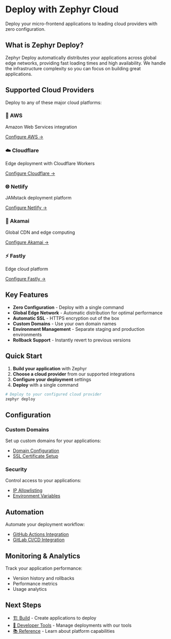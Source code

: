 # Deploy with Zephyr Cloud

Deploy your micro-frontend applications to leading cloud providers with zero configuration.

## What is Zephyr Deploy?

Zephyr Deploy automatically distributes your applications across global edge networks, providing fast loading times and high availability. We handle the infrastructure complexity so you can focus on building great applications.

## Supported Cloud Providers

Deploy to any of these major cloud platforms:

<div className="grid grid-cols-2 gap-4 mt-6">
  <div className="border rounded-lg p-4">
    <h3>🚀 AWS</h3>
    <p>Amazon Web Services integration</p>
    <a href="/cloud/aws" className="text-blue-600">Configure AWS →</a>
  </div>
  
  <div className="border rounded-lg p-4">
    <h3>☁️ Cloudflare</h3>
    <p>Edge deployment with Cloudflare Workers</p>
    <a href="/cloud/cloudflare" className="text-blue-600">Configure Cloudflare →</a>
  </div>
  
  <div className="border rounded-lg p-4">
    <h3>🌐 Netlify</h3>
    <p>JAMstack deployment platform</p>
    <a href="/cloud/netlify" className="text-blue-600">Configure Netlify →</a>
  </div>
  
  <div className="border rounded-lg p-4">
    <h3>🔷 Akamai</h3>
    <p>Global CDN and edge computing</p>
    <a href="/cloud/akamai" className="text-blue-600">Configure Akamai →</a>
  </div>
  
  <div className="border rounded-lg p-4">
    <h3>⚡ Fastly</h3>
    <p>Edge cloud platform</p>
    <a href="/cloud/fastly" className="text-blue-600">Configure Fastly →</a>
  </div>
</div>

## Key Features

- **Zero Configuration** - Deploy with a single command
- **Global Edge Network** - Automatic distribution for optimal performance
- **Automatic SSL** - HTTPS encryption out of the box
- **Custom Domains** - Use your own domain names
- **Environment Management** - Separate staging and production environments
- **Rollback Support** - Instantly revert to previous versions

## Quick Start

1. **Build your application** with Zephyr
2. **Choose a cloud provider** from our supported integrations
3. **Configure your deployment** settings
4. **Deploy** with a single command

```bash
# Deploy to your configured cloud provider
zephyr deploy
```

## Configuration

### Custom Domains
Set up custom domains for your applications:
- [Domain Configuration](/cloud/updating-integrations)
- [SSL Certificate Setup](/cloud/updating-integrations)

### Security
Control access to your applications:
- [IP Allowlisting](/how-to/allow-ip-addresses)
- [Environment Variables](/how-to/environments)

## Automation

Automate your deployment workflow:
- [GitHub Actions Integration](/how-to/github-automations)
- [GitLab CI/CD Integration](/how-to/gitlab-automations)

## Monitoring & Analytics

Track your application performance:
- Version history and rollbacks
- Performance metrics
- Usage analytics

## Next Steps

- [🏗️ Build](/build) - Create applications to deploy
- [🔧 Developer Tools](/tools) - Manage deployments with our tools
- [📚 Reference](/reference) - Learn about platform capabilities